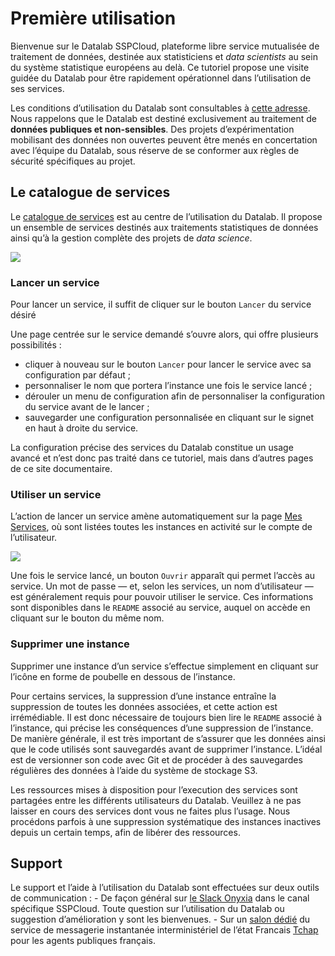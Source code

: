 # Première utilisation

Bienvenue sur le Datalab SSPCloud, plateforme libre service mutualisée de traitement de données, destinée aux statisticiens et _data scientists_ au sein du système statistique européens au delà. Ce tutoriel propose une visite guidée du Datalab pour être rapidement opérationnel dans l'utilisation de ses services.

::: {.callout-warning}
Les conditions d'utilisation du Datalab sont consultables à [cette adresse](https://datalab.sspcloud.fr/terms). Nous rappelons que le Datalab est destiné exclusivement au traitement de **données publiques et non-sensibles**. Des projets d'expérimentation mobilisant des données non ouvertes peuvent être menés en concertation avec l'équipe du Datalab, sous réserve de se conformer aux règles de sécurité spécifiques au projet.
:::

## Le catalogue de services

Le [catalogue de services](https://datalab.sspcloud.fr/catalog/ide) est au centre de l'utilisation du Datalab. Il propose un ensemble de services destinés aux traitements statistiques de données ainsi qu'à la gestion complète des projets de _data science_.

![](../img/catalog.png)

### Lancer un service

Pour lancer un service, il suffit de cliquer sur le bouton `Lancer` du service désiré

Une page centrée sur le service demandé s'ouvre alors, qui offre plusieurs possibilités :

* cliquer à nouveau sur le bouton `Lancer` pour lancer le service avec sa configuration par défaut ;
* personnaliser le nom que portera l'instance une fois le service lancé ;
* dérouler un menu de configuration afin de personnaliser la configuration du service avant de le lancer ;
* sauvegarder une configuration personnalisée en cliquant sur le signet en haut à droite du service.

::: {.callout-info}
La configuration précise des services du Datalab constitue un usage avancé et n'est donc pas traité dans ce tutoriel, mais dans d'autres pages de ce site documentaire.
:::

### Utiliser un service

L'action de lancer un service amène automatiquement sur la page [Mes Services](https://datalab.sspcloud.fr/my-services), où sont listées toutes les instances en activité sur le compte de l'utilisateur.

![](../img/services.png)

Une fois le service lancé, un bouton `Ouvrir` apparaît qui permet l'accès au service. Un mot de passe — et, selon les services, un nom d'utilisateur — est généralement requis pour pouvoir utiliser le service. Ces informations sont disponibles dans le `README` associé au service, auquel on accède en cliquant sur le bouton du même nom.

### Supprimer une instance

Supprimer une instance d'un service s'effectue simplement en cliquant sur l'icône en forme de poubelle en dessous de l'instance.

::: {.callout-caution}
Pour certains services, la suppression d'une instance entraîne la suppression de toutes les données associées, et cette action est irrémédiable. Il est donc nécessaire de toujours bien lire le `README` associé à l'instance, qui précise les conséquences d'une suppression de l'instance. De manière générale, il est très important de s'assurer que les données ainsi que le code utilisés sont sauvegardés avant de supprimer l'instance. L'idéal est de versionner son code avec Git et de procéder à des sauvegardes régulières des données à l'aide du système de stockage S3.
:::

::: {.callout-caution}
Les ressources mises à disposition pour l'execution des services sont partagées entre les différents utilisateurs du Datalab. Veuillez à ne pas laisser en cours des services dont vous ne faites plus l'usage. Nous procédons parfois à une suppression systématique des instances inactives depuis un certain temps, afin de libérer des ressources.
:::

## Support

Le support et l'aide à l'utilisation du Datalab sont effectuées sur deux outils de communication :
- De façon général sur [le Slack Onyxia](https://join.slack.com/t/3innovation/shared_invite/zt-1bo6y53oy-Y~zKzR2SRg37pq5oYgiPuA) dans le canal spécifique SSPCloud. Toute question sur l'utilisation du Datalab ou suggestion d'amélioration y sont les bienvenues.
- Sur un [salon dédié](https://matrix.to/#/#SSPCloudXDpAw6v:agent.finances.tchap.gouv.fr) du service de messagerie instantanée interministériel de l'état Francais [Tchap](https://www.tchap.gouv.fr) pour les agents publiques français.
